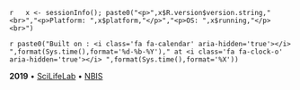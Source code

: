`r   x <- sessionInfo(); paste0("<p>",x$R.version$version.string,"<br>","<p>Platform: ",x$platform,"</p>","<p>OS: ",x$running,"</p><br>")`

`r paste0("Built on : <i class='fa fa-calendar' aria-hidden='true'></i> ",format(Sys.time(),format='%d-%b-%Y')," at <i class='fa fa-clock-o' aria-hidden='true'></i> ",format(Sys.time(),format='%X'))`  

__2019__ • [SciLifeLab](https://www.scilifelab.se/) • [NBIS](https://nbis.se/)
